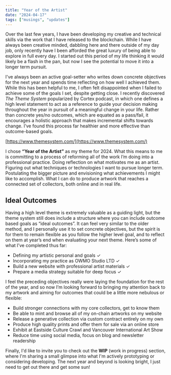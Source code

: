 ```yaml
---
title: "Year of the Artist"
date: "2024-04-17"
tags: ["musings", "updates"]
---
```


Over the last few years, I have been developing my creative and technical skills via the work that I have released to the blockchain. While I have always been creative minded, dabbling here and there outside of my day job, only recently have I been afforded the great luxury of being able to explore in full every day. I started out this period of my life thinking it would likely be a flash in the pan, but now I see the potential to move it into a longer term pursuit.

<ImageEmbed
    src="year-of-artist.jpg"
    alt="The Theme System Journal - Year of Artist"
    width={1000}
    height={1000}
    mode="inset"
    priority="true"
/>

I've always been an active goal-setter who writes down concrete objectives for the next year and spends time reflecting on how well I achieved them. While this has been helpful to me, I often felt disappointed when I failed to achieve some of the goals I set, despite getting close. I recently discovered _The Theme System_ popularized by Cortex podcast, in which one defines a high level statement to act as a reference to guide your decision making throughout the year in pursuit of a meaningful change in your life. Rather than concrete yes/no outcomes, which are equated as a pass/fail, it encourages a holistic approach that makes incremental shifts towards change. I’ve found this process far healthier and more effective than outcome-based goals.

[https://www.themesystem.com/](https://www.themesystem.com/)

I chose **“Year of the Artist”** as my theme for 2024. What this means to me is committing to a process of reforming all of the work I’m doing into a professional practice. Doing reflection on what motivates me as an artist. Figuring out what techniques or technologies I want to pursue longer term. Postulating the bigger picture and envisioning what achievements I might like to accomplish. What I can do to produce artwork that reaches a connected set of collectors, both online and in real life.

## Ideal Outcomes

Having a high level theme is extremely valuable as a guiding light, but the theme system still does include a structure where you can include outcome based goals as “ideal outcomes”. It can feel very similar to the older method, and I personally use it to set concrete objectives, but the spirit is for them to remain flexible as you follow the higher level goal, and to reflect on them at year’s end when evaluating your next theme. Here’s some of what I’ve completed thus far:

-   Defining my artistic personal and goals ✓
-   Incorporating my practice as OWMO Studio LTD ✓
-   Build a new website with professional artist materials ✓
-   Prepare a media strategy suitable for deep focus ✓

I feel the preceding objectives really were laying the foundation for the rest of the year, and so now I’m looking forward to bringing my attention back to my artwork and aiming for outcomes that could be a little more nebulous or flexible:

-   Build stronger connections with my core collectors, get to know them
-   Be able to mint and browse all of my on-chain artworks on my website
-   Release a generative collection via custom contract entirely on my own
-   Produce high quality prints and offer them for sale via an online store
-   Exhibit at Eastside Culture Crawl and Vancouver International Art Show
-   Reduce time using social media, focus on blog and newsletter readership

Finally, I'd like to invite you to check out the **WIP** (work in progress) section, where I'm sharing a small glimpse into what I'm actively prototyping or considering developing. The next year and beyond is looking bright, I just need to get out there and get some sun!
